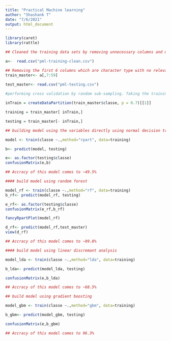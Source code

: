 ---
title: "Practical Machine learning"
author: "Shashank T"
date: "7/6/2021"
output: html_document
---

```{r}

library(caret)
library(rattle)

## Cleaned the training data sets by removing unnecessary columns and making errorneous data as 0 before reading it into R.

a<-  read.csv("pml-training-clean.csv")

## Removing the first 6 columns which are character type with no relevancy to the data set
train_master<- a[,7:59]
  
test_master<- read.csv("pml-testing.csv")

#performing cross validation by random sub-sampling. Taking the training data set and splitting it into training and testing data sets with split ratio of 75% between the two sets

inTrain = createDataPartition(train_master$classe, p = 0.7)[[1]]

training = train_master[ inTrain,]

testing = train_master[- inTrain,]
```

```{r}
## building model using the variables directly using normal decision tree or Rpart

model <- train(classe ~.,method="rpart", data=training)

b<- predict(model, testing)

e<- as.factor(testing$classe)
confusionMatrix(e,b)

## Accracy of this model comes to ~49.5% 

```

```{r}
#### build model using random forest

model_rf <- train(classe ~.,method="rf", data=training)
b_rf<- predict(model_rf, testing)

e_rf<- as.factor(testing$classe)
confusionMatrix(e_rf,b_rf)

fancyRpartPlot(model_rf)

d_rf<- predict(model_rf,test_master)
view(d_rf)

## Accracy of this model comes to ~99.8% 
```

```{r}
#### build model using linear discremant analysis

model_lda <- train(classe ~.,method="lda", data=training)

b_lda<- predict(model_lda, testing)

confusionMatrix(e,b_lda)

## Accracy of this model comes to ~68.5% 
```

```{r}
## build model using gradient boosting

model_gbm <- train(classe ~.,method="gbm", data=training)

b_gbm<- predict(model_gbm, testing)

confusionMatrix(e,b_gbm)

## Accracy of this model comes to 96.3% 
```


